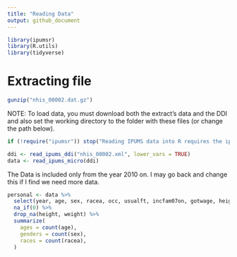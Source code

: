 ```yaml
---
title: "Reading Data"
output: github_document
---
```



```r
library(ipumsr)
library(R.utils)
library(tidyverse)
```

# Extracting file

```r
gunzip("nhis_00002.dat.gz")
```

NOTE: To load data, you must download both the extract's data and the DDI
and also set the working directory to the folder with these files (or change the path below).

```r
if (!require("ipumsr")) stop("Reading IPUMS data into R requires the ipumsr package. It can be installed using the following command: install.packages('ipumsr')")

ddi <- read_ipums_ddi("nhis_00002.xml", lower_vars = TRUE)
data <- read_ipums_micro(ddi)

```
The Data is included only from the year 2010 on. I may go back and change this if I find we need more data.
```r
personal <- data %>% 
  select(year, age, sex, racea, occ, usualft, incfam07on, gotwage, height, weight) %>% 
  na_if(0) %>% 
  drop_na(height, weight) %>% 
  summarize(
    ages = count(age),
    genders = count(sex),
    races = count(racea),
  )
```

